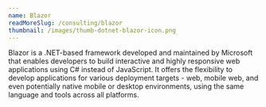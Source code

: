 ```yaml
---
name: Blazor
readMoreSlug: /consulting/blazor
thumbnail: /images/thumb-dotnet-blazor-icon.png
---
```


Blazor is a .NET-based framework developed and maintained by Microsoft that enables developers to build interactive and highly responsive web applications using C# instead of JavaScript. It offers the flexibility to develop applications for various deployment targets - web, mobile web, and even potentially native mobile or desktop environments, using the same language and tools across all platforms.
